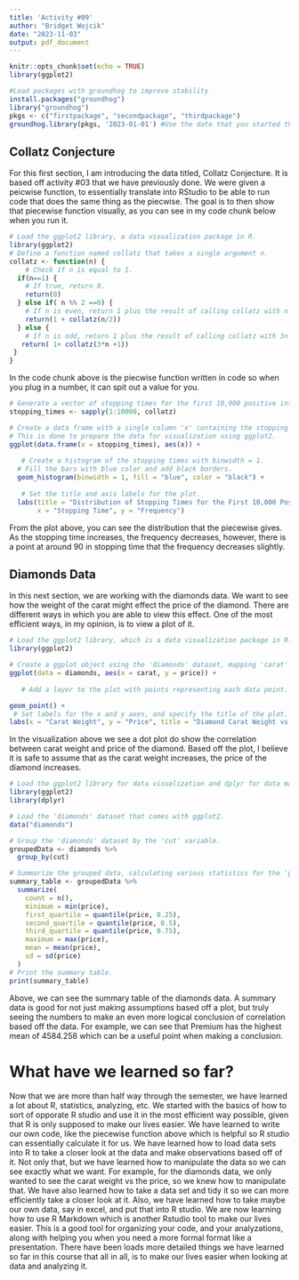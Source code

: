 ```yaml
---
title: 'Activity #09'
author: "Bridget Wojcik"
date: "2023-11-03"
output: pdf_document
---
```


```r

knitr::opts_chunk$set(echo = TRUE)
library(ggplot2)

```

```r
#Load packages with groundhog to improve stability
install.packages("groundhog")
library("groundhog")
pkgs <- c("firstpackage", "secondpackage", "thirdpackage")
groundhog.library(pkgs, '2023-01-01') #Use the date that you started the project here
```



## Collatz Conjecture
For this first section, I am introducing the data titled, Collatz Conjecture. It is based off activity #03 that we have previously done. We were given a peicwise function, to essentially translate into RStudio to be able to run code that does the same thing as the piecwise. The goal is to then show that piecewise function visually, as you can see in my code chunk below when you run it.


```r
# Load the ggplot2 library, a data visualization package in R.
library(ggplot2)
# Define a function named collatz that takes a single argument n.
collatz <- function(n) {
    # Check if n is equal to 1.
  if(n==1) {
    # If true, return 0.
    return(0)
  } else if( n %% 2 ==0) {
    # If n is even, return 1 plus the result of calling collatz with n divided by 2.
    return(1 + collatz(n/2))
  } else {
    # If n is odd, return 1 plus the result of calling collatz with 3n + 1.
   return( 1+ collatz(3*n +1))
 }
}
```
In the code chunk above is the piecwise function written in code so when you plug in a number, it can spit out a value for you. 

```r
# Generate a vector of stopping times for the first 10,000 positive integers using the collatz function.
stopping_times <- sapply(1:10000, collatz)

# Create a data frame with a single column 'x' containing the stopping times.
# This is done to prepare the data for visualization using ggplot2.
ggplot(data.frame(x = stopping_times), aes(x)) +
  
   # Create a histogram of the stopping times with binwidth = 1.
  # Fill the bars with blue color and add black borders.
  geom_histogram(binwidth = 1, fill = "blue", color = "black") +
  
   # Set the title and axis labels for the plot.
  labs(title = "Distribution of Stopping Times for the First 10,000 Positive Integers",
       x = "Stopping Time", y = "Frequency")
```
From the plot above, you can see the distribution that the piecewise gives. As the stopping time increases, the frequency decreases, however, there is a point at around 90 in stopping time that the frequency decreases slightly. 


## Diamonds Data

In this next section, we are working with the diamonds data. We want to see how the weight of the carat might effect the price of the diamond. There are different ways in which you are able to view this effect. One of the most efficient ways, in my opinion, is to view a plot of it. 

```r
# Load the ggplot2 library, which is a data visualization package in R.
library(ggplot2)

# Create a ggplot object using the 'diamonds' dataset, mapping 'carat' to the x-axis and 'price' to the y-axis.
ggplot(data = diamonds, aes(x = carat, y = price)) +
  
   # Add a layer to the plot with points representing each data point.

geom_point() +
 # Set labels for the x and y axes, and specify the title of the plot.
labs(x = "Carat Weight", y = "Price", title = "Diamond Carat Weight vs. Price")
```
In the visualization above we see a dot plot do show the correlation between carat weight and price of the diamond. Based off the plot, I believe it is safe to assume that as the carat weight increases, the price of the diamond increases. 
```r
# Load the ggplot2 library for data visualization and dplyr for data manipulation.
library(ggplot2)
library(dplyr)

# Load the 'diamonds' dataset that comes with ggplot2.
data("diamonds")

# Group the 'diamonds' dataset by the 'cut' variable.
groupedData <- diamonds %>%
  group_by(cut)

# Summarize the grouped data, calculating various statistics for the 'price' variable.
summary_table <- groupedData %>%
  summarize(
    count = n(),
    minimum = min(price),
    first_quartile = quantile(price, 0.25),
    second_quartile = quantile(price, 0.5),
    third_quartile = quantile(price, 0.75),
    maximum = max(price),
    mean = mean(price),
    sd = sd(price)
  )
# Print the summary table.
print(summary_table)
```
Above, we can see the summary table of the diamonds data. A summary data is good for not just making assumptions based off a plot, but truly seeing the numbers to make an even more logical conclusion of correlation based off the data. For example, we can see that Premium has the highest mean of 4584.258 which can be a useful point when making a conclusion.

# What have we learned so far?

Now that we are more than half way through the semester, we have learned a lot about R, statistics, analyzing, etc. We started with the basics of how to sort of opporate R studio and use it in the most efficient way possible, given that R is only supposed to make our lives easier. We have learned to write our own code, like the piecewise function above which is helpful so R studio can essentially calculate it for us. We have learned how to load data sets into R to take a closer look at the data and make observations based off of it. Not only that, but we have learned how to manipulate the data so we can see exactly what we want. For example, for the diamonds data, we only wanted to see the carat weight vs the price, so we knew how to manipulate that. We have also learned how to take a data set and tidy it so we can more efficiently take a closer look at it. Also, we have learned how to take maybe our own data, say in excel, and put that into R studio. We are now learning how to use R Markdown which is another Rstudio tool to make our lives easier. This is a good tool for organizing your code, and your analyzations, along with helping you when you need a more formal format like a presentation. There have been loads more detailed things we have learned so far in this course that all in all, is to make our lives easier when looking at data and analyzing it. 